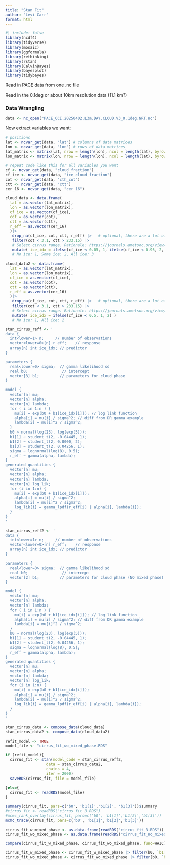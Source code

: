 ```yaml
---
title: "Stan Fit"
author: "Levi Carr"
format: html
---
```

```r
#| include: false
library(ncdf4)
library(tidyverse)
library(mosaic)
library(ggformula)
library(rethinking)
library(rstan)
library(CalvinBayes)
library(bayesplot)
library(tidybayes)
```

Read in PACE data from one .nc file

Read in the 0.1deg or about 10km resolution data (11.1 km?)

### Data Wrangling
```r
data <- nc_open("PACE_OCI.20250402.L3m.DAY.CLOUD.V3_0.1deg.NRT.nc")
```

Now extract variables we want:

```r
# positions
lat <- ncvar_get(data, "lat") # columns of data matrices
lon <- ncvar_get(data, "lon") # rows of data matrices
lat_matrix <- matrix(lat, nrow = length(lon), ncol = length(lat), byrow = TRUE)
lon_matrix <- matrix(lon, nrow = length(lon), ncol = length(lat), byrow = FALSE)

# repeat code like this for all variables you want
cf <- ncvar_get(data, "cloud_fraction")
cf_ice <- ncvar_get(data, "ice_cloud_fraction")
cot <- ncvar_get(data, "cth_cot")
ctt <- ncvar_get(data, "ctt")
cer_16 <- ncvar_get(data, "cer_16")
```

```R
cloud_data <- data.frame(
  lat = as.vector(lat_matrix),
  lon = as.vector(lon_matrix),
  cf_ice = as.vector(cf_ice),
  cot = as.vector(cot),
  ctt = as.vector(ctt),
  r_eff = as.vector(cer_16)
  )|>
   drop_na(cf_ice, cot, ctt, r_eff) |>   # optional, there are a lot of NAs
   filter(cot < 3.1, ctt > 233.15) |> 
   # Select cirrus range. Rationale: https://journals.ametsoc.org/view/journals/amsm/58/1/amsmonographs-d-16-0010.1.pdf (pg 3)
   mutate( ice_idx = ifelse(cf_ice < 0.05, 1, ifelse(cf_ice < 0.95, 2, 3)) ) 
   # No ice: 1, Some ice: 2, All ice: 3

```
```r
cloud_data2 <- data.frame(
  lat = as.vector(lat_matrix),
  lon = as.vector(lon_matrix),
  cf_ice = as.vector(cf_ice),
  cot = as.vector(cot),
  ctt = as.vector(ctt),
  r_eff = as.vector(cer_16)
  )|>
   drop_na(cf_ice, cot, ctt, r_eff) |>   # optional, there are a lot of NAs
   filter(cot < 3.1, ctt > 233.15) |> 
   # Select cirrus range. Rationale: https://journals.ametsoc.org/view/journals/amsm/58/1/amsmonographs-d-16-0010.1.pdf (pg 3)
   mutate( ice_idx = ifelse(cf_ice < 0.5, 1, 2) )
   # No ice: 1, All ice: 2
```


```r
stan_cirrus_reff <- '
data {
  int<lower=1> n;     // number of observations
  vector<lower=0>[n] r_eff;    // response
  array[n] int ice_idx; // predictor
}

parameters {
  real<lower=0> sigma;  // gamma likelihood sd
  real b0;               // intercept
  vector[3] b1;         // parameters for cloud phase
}

model {
  vector[n] mu;
  vector[n] alpha;
  vector[n] lambda;
  for ( i in 1:n ) {
    mu[i] = exp(b0 + b1[ice_idx[i]]); // log link function
    alpha[i] = mu[i] / sigma^2; // diff from DR gamma example
    lambda[i] = mu[i]^2 / sigma^2;
  }
  b0 ~ normal(log(23), log(exp(5)));
  b1[1] ~ student_t(2, -0.04445, 1);
  b1[2] ~ student_t(2, 0.0000, 2);
  b1[3] ~ student_t(2, 0.04256, 1);
  sigma ~ lognormal(log(8), 0.5);
  r_eff ~ gamma(alpha, lambda);
} 
generated quantities {
  vector[n] mu;
  vector[n] alpha;
  vector[n] lambda;
  vector[n] log_lik;
  for (i in 1:n) {
    mu[i] = exp(b0 + b1[ice_idx[i]]);
    alpha[i] = mu[i] / sigma^2; 
    lambda[i] = mu[i]^2 / sigma^2;
    log_lik[i] = gamma_lpdf(r_eff[i] | alpha[i], lambda[i]); 
  } 
}
'
```
```r
stan_cirrus_reff2 <- '
data {
  int<lower=1> n;     // number of observations
  vector<lower=0>[n] r_eff;    // response
  array[n] int ice_idx; // predictor
}

parameters {
  real<lower=0> sigma;  // gamma likelihood sd
  real b0;               // intercept
  vector[2] b1;         // parameters for cloud phase (NO mixed phase)
}

model {
  vector[n] mu;
  vector[n] alpha;
  vector[n] lambda;
  for ( i in 1:n ) {
    mu[i] = exp(b0 + b1[ice_idx[i]]); // log link function
    alpha[i] = mu[i] / sigma^2; // diff from DR gamma example
    lambda[i] = mu[i]^2 / sigma^2;
  }
  b0 ~ normal(log(23), log(exp(5)));
  b1[1] ~ student_t(2, -0.04445, 1);
  b1[2] ~ student_t(2, 0.04256, 1);
  sigma ~ lognormal(log(8), 0.5);
  r_eff ~ gamma(alpha, lambda);
} 
generated quantities {
  vector[n] mu;
  vector[n] alpha;
  vector[n] lambda;
  vector[n] log_lik;
  for (i in 1:n) {
    mu[i] = exp(b0 + b1[ice_idx[i]]);
    alpha[i] = mu[i] / sigma^2; 
    lambda[i] = mu[i]^2 / sigma^2;
    log_lik[i] = gamma_lpdf(r_eff[i] | alpha[i], lambda[i]); 
  } 
}
'
```
```r
stan_cirrus_data <- compose_data(cloud_data)
stan_cirrus_data2 <- compose_data(cloud_data2)
```

```r
refit_model <- TRUE
model_file <- "cirrus_fit_wo_mixed_phase.RDS"

if (refit_model){
  cirrus_fit <- stan(model_code = stan_cirrus_reff2,
                  data = stan_cirrus_data2,
                  chains = 4, 
                  iter = 2000)
  saveRDS(cirrus_fit, file = model_file)
  
}else{
  cirrus_fit <- readRDS(model_file)
}

```

```r
summary(cirrus_fit, pars=c('b0', 'b1[1]','b1[2]', 'b1[3]'))$summary
#cirrus_fit <- readRDS("cirrus_fit_3.RDS")
#mcmc_rank_overlay(cirrus_fit, pars=c('b0', 'b1[1]','b1[2]','b1[3]'))
mcmc_trace(cirrus_fit, pars=c('b0', 'b1[1]','b1[2]','b1[3]'))
```

```r
cirrus_fit_w_mixed_phase <- as.data.frame(readRDS("cirrus_fit_3.RDS"))
cirrus_fit_wo_mixed_phase <- as.data.frame(readRDS("cirrus_fit_no_mixed_phase.RDS"))
```

```R
compare(cirrus_fit_w_mixed_phase, cirrus_fit_wo_mixed_phase, func=WAIC)
```
```r
cirrus_fit_w_mixed_phase <- cirrus_fit_w_mixed_phase |> filter(b0, `b1[1]`, `b1[2]`, `b1[3]`)
cirrus_fit_wo_mixed_phase <- cirrus_fit_wo_mixed_phase |> filter(b0, `b1[1]`, `b1[2]`)
```


